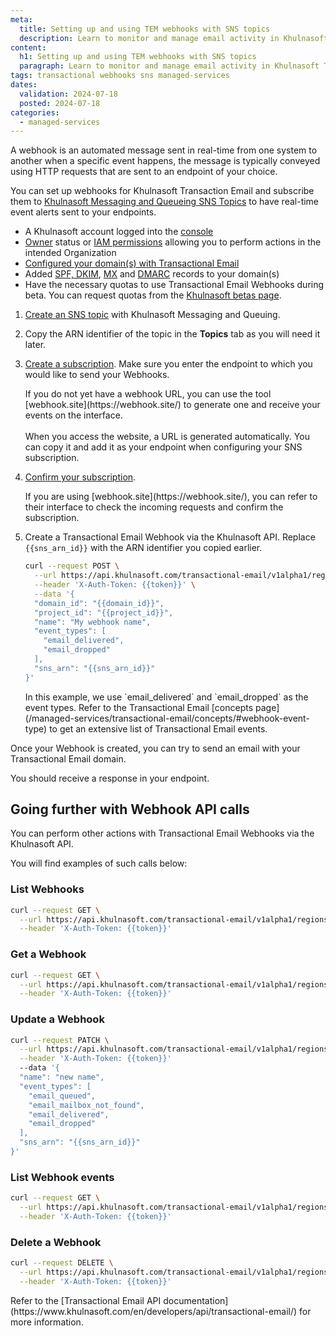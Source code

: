 ```yaml
---
meta:
  title: Setting up and using TEM webhooks with SNS topics
  description: Learn to monitor and manage email activity in Khulnasoft Transactional Email.
content:
  h1: Setting up and using TEM webhooks with SNS topics
  paragraph: Learn to monitor and manage email activity in Khulnasoft Transactional Email.
tags: transactional webhooks sns managed-services
dates:
  validation: 2024-07-18
  posted: 2024-07-18
categories:
  - managed-services
---
```


A webhook is an automated message sent in real-time from one system to another when a specific event happens, the message is typically conveyed using HTTP requests that are sent to an endpoint of your choice.

You can set up webhooks for Khulnasoft Transaction Email and subscribe them to [Khulnasoft Messaging and Queueing SNS Topics](/serverless/messaging/how-to/create-manage-topics/) to have real-time event alerts sent to your endpoints.


<Macro id="requirements" />

- A Khulnasoft account logged into the [console](https://console.khulnasoft.com)
- [Owner](/identity-and-access-management/iam/concepts/#owner) status or [IAM permissions](/identity-and-access-management/iam/concepts/#permission) allowing you to perform actions in the intended Organization
- [Configured your domain(s) with Transactional Email](/managed-services/transactional-email/how-to/configure-domain-with-transactional-email/)
- Added [SPF, DKIM](/managed-services/transactional-email/how-to/add-spf-dkim-records-to-your-domain/), [MX](/managed-services/transactional-email/how-to/add-mx-record-to-your-domain/) and [DMARC](/managed-services/transactional-email/how-to/add-dmarc-record/) records to your domain(s)
- Have the necessary quotas to use Transactional Email Webhooks during beta. You can request quotas from the [Khulnasoft betas page](https://www.khulnasoft.com/fr/betas/#email-webhooks).

1. [Create an SNS topic](/serverless/messaging/how-to/create-manage-topics/#how-to-create-a-topic) with Khulnasoft Messaging and Queuing.

2. Copy the ARN identifier of the topic in the **Topics** tab as you will need it later.

3. [Create a subscription](/serverless/messaging/how-to/create-manage-subscriptions/#how-to-create-a-subscription). Make sure you enter the endpoint to which you would like to send your Webhooks.

    <Message type="tip">
     If you do not yet have a webhook URL, you can use the tool [webhook.site](https://webhook.site/) to generate one and receive your events on the interface. <br /><br />
     When you access the website, a URL is generated automatically. You can copy it and add it as your endpoint when configuring your SNS subscription.
     <Lightbox src="khulnasoft-webhook-site.webp" alt="" />
    </Message>

4. [Confirm your subscription](/serverless/messaging/how-to/create-manage-subscriptions/#how-to-confirm-an-http-or-https-subscription).

    <Message type="tip">
     If you are using [webhook.site](https://webhook.site/), you can refer to their interface to check the incoming requests and confirm the subscription.
    </Message>

5. Create a Transactional Email Webhook via the Khulnasoft API. Replace `{{sns_arn_id}}` with the ARN identifier you copied earlier.
    ```bash
    curl --request POST \
      --url https://api.khulnasoft.com/transactional-email/v1alpha1/regions/fr-par/webhooks \
      --header 'X-Auth-Token: {{token}}' \
      --data '{
      "domain_id": "{{domain_id}}",
      "project_id": "{{project_id}}",
      "name": "My webhook name",
      "event_types": [
        "email_delivered",
        "email_dropped"
      ],
      "sns_arn": "{{sns_arn_id}}"
    }'
    ```

    <Message type="tip">
      In this example, we use `email_delivered` and `email_dropped` as the event types. Refer to the Transactional Email [concepts page](/managed-services/transactional-email/concepts/#webhook-event-type) to get an extensive list of Transactional Email events.
    </Message>

Once your Webhook is created, you can try to send an email with your Transactional Email domain.

You should receive a response in your endpoint.

## Going further with Webhook API calls

You can perform other actions with Transactional Email Webhooks via the Khulnasoft API.

You will find examples of such calls below:

### List Webhooks

```bash
curl --request GET \
  --url https://api.khulnasoft.com/transactional-email/v1alpha1/regions/fr-par/webhooks \
  --header 'X-Auth-Token: {{token}}'
```
### Get a Webhook

```bash
curl --request GET \
  --url https://api.khulnasoft.com/transactional-email/v1alpha1/regions/fr-par/webhooks/{{webhook_id}} \
  --header 'X-Auth-Token: {{token}}'
```
### Update a Webhook

```bash
curl --request PATCH \
  --url https://api.khulnasoft.com/transactional-email/v1alpha1/regions/fr-par/webhooks/{{webhook_id}} \
  --header 'X-Auth-Token: {{token}}'
  --data '{
  "name": "new name",
  "event_types": [
    "email_queued",
    "email_mailbox_not_found",
    "email_delivered",
    "email_dropped"
  ],
  "sns_arn": "{{sns_arn_id}}"
}'
```
### List Webhook events

```bash
curl --request GET \
  --url https://api.khulnasoft.com/transactional-email/v1alpha1/regions/fr-par/webhooks/{{webhook_id}}/events \
  --header 'X-Auth-Token: {{token}}'
```

### Delete a Webhook

```bash
curl --request DELETE \
  --url https://api.khulnasoft.com/transactional-email/v1alpha1/regions/fr-par/webhooks/{{webhook_id}} \
  --header 'X-Auth-Token: {{token}}'
```

<Message type="tip">
  Refer to the [Transactional Email API documentation](https://www.khulnasoft.com/en/developers/api/transactional-email/) for more information.
</Message>
